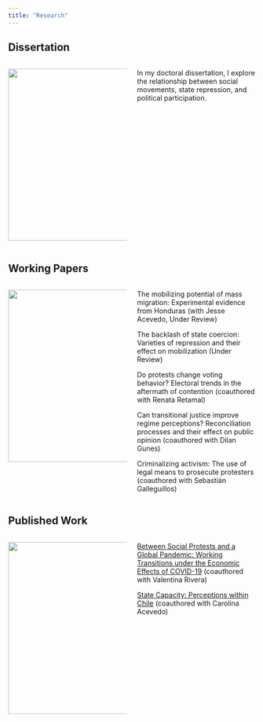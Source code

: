 ```yaml
---
title: "Research"
---
```


## Dissertation

::: columns
::: {.column width="50%"}
![](images/image-224840883.png){width="350"}
:::

::: {.column width="50%"}
In my doctoral dissertation, I explore the relationship between social movements, state repression, and political participation.
:::
:::

## Working Papers

::: columns
::: {.column width="50%"}
![](images/image-1997234437.png){width="350"}
:::

::: {.column width="50%"}
The mobilizing potential of mass migration: Experimental evidence from Honduras (with Jesse Acevedo, Under Review)

The backlash of state coercion: Varieties of repression and their effect on mobilization (Under Review)

Do protests change voting behavior? Electoral trends in the aftermath of contention (coauthored with Renata Retamal)

Can transitional justice improve regime perceptions? Reconciliation processes and their effect on public opinion (coauthored with Dilan Gunes)

Criminalizing activism: The use of legal means to prosecute protesters (coauthored with Sebastián Galleguillos)
:::
:::

## Published Work

::: columns
::: {.column width="50%"}
![](images/image-1825286005.png){width="350"}
:::

::: {.column width="50%"}
[Between Social Protests and a Global Pandemic: Working Transitions under the Economic Effects of COVID-19](https://doi.org/10.3390/socsci10040145) (coauthored with Valentina Rivera)

[State Capacity: Perceptions within Chile](https://www.vanderbilt.edu/lapop/chile/AB2014_Chile_Country_Report_V3_Rev_W_060217.pdf) (coauthored with Carolina Acevedo)
:::
:::
